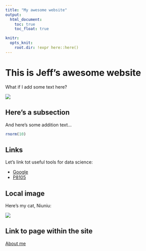 ```yaml
---
title: "My awesome website"
output: 
  html_document:
    toc: true
    toc_float: true

knitr:
  opts_knit:
    root.dir: !expr here::here()
---
```


# This is Jeff's awesome website

What if I add some text here?

![](https://media.giphy.com/media/drXGoW1iudhKw/giphy.gif)


## Here's a subsection

And here's some addition text...

```r
rnorm(10)
```

## Links

Let's link tot useful tools for data science:

* [Google](https://www.google.com/)
* [P8105](https://p8105.com)


## Local image

Here's my cat, Niuniu:

![](image/Niuniu.jpg)


## Link to page within the site

[About me](about.html)









